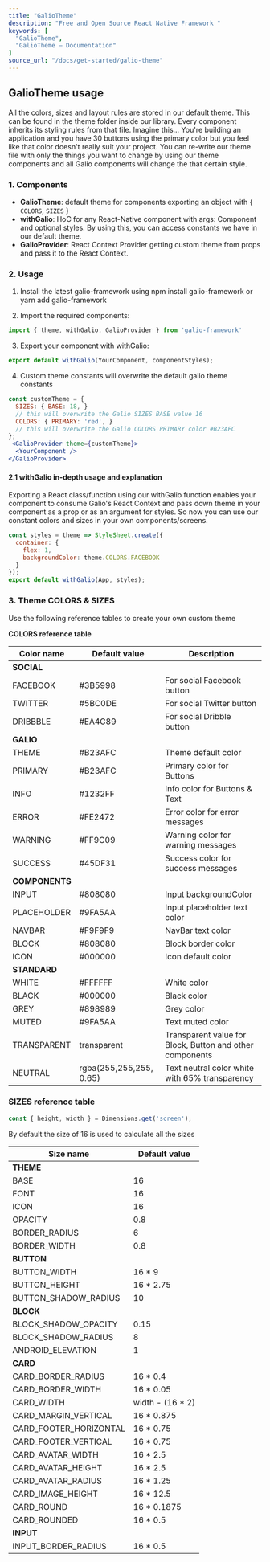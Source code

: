 ```yaml
---
title: "GalioTheme"
description: "Free and Open Source React Native Framework "
keywords: [
  "GalioTheme",
  "GalioTheme – Documentation"
]
source_url: "/docs/get-started/galio-theme"
---
```


## GalioTheme usage

All the colors, sizes and layout rules are stored in our default theme. This can be found in the theme folder inside our library. Every component inherits its styling rules from that file. Imagine this... You're building an application and you have 30 buttons using the primary color but you feel like that color doesn't really suit your project. You can re-write our theme file with only the things you want to change by using our theme components and all Galio components will change the that certain style.

### 1. Components

- **GalioTheme**: default theme for components exporting an object with { `COLORS`, `SIZES` }
- **withGalio**: HoC for any React-Native component with args: Component and optional styles. By using this, you can access constants we have in our default theme.
- **GalioProvider**: React Context Provider getting custom theme from props and pass it to the React Context.

### 2. Usage

1. Install the latest galio-framework using npm install galio-framework or yarn add galio-framework

2. Import the required components:

```jsx
import { theme, withGalio, GalioProvider } from 'galio-framework'
```

3. Export your component with withGalio:

```jsx
export default withGalio(YourComponent, componentStyles);
```

4. Custom theme constants will overwrite the default galio theme constants

```jsx
const customTheme = {
  SIZES: { BASE: 18, } 
  // this will overwrite the Galio SIZES BASE value 16
  COLORS: { PRIMARY: 'red', } 
  // this will overwrite the Galio COLORS PRIMARY color #B23AFC
};
 <GalioProvider theme={customTheme}>
  <YourComponent />
</GalioProvider>
```

#### 2.1 withGalio in-depth usage and explanation

Exporting a React class/function using our withGalio function enables your component to consume Galio's React Context and pass down theme in your component as a prop or as an argument for styles. So now you can use our constant colors and sizes in your own components/screens.

```jsx
const styles = theme => StyleSheet.create({
  container: {
    flex: 1,
    backgroundColor: theme.COLORS.FACEBOOK
  }
});
export default withGalio(App, styles);
```

### 3. Theme COLORS & SIZES

Use the following reference tables to create your own custom theme

**COLORS reference table**

| Color name | Default value | Description |
|------------|---------------|-------------|
| **SOCIAL** | | |
| FACEBOOK | #3B5998 | For social Facebook button |
| TWITTER | #5BC0DE | For social Twitter button |
| DRIBBBLE | #EA4C89 | For social Dribble button |
| **GALIO** | | |
| THEME | #B23AFC | Theme default color |
| PRIMARY | #B23AFC | Primary color for Buttons |
| INFO | #1232FF | Info color for Buttons & Text |
| ERROR | #FE2472 | Error color for error messages |
| WARNING | #FF9C09 | Warning color for warning messages |
| SUCCESS | #45DF31 | Success color for success messages |
| **COMPONENTS** | | |
| INPUT | #808080 | Input backgroundColor |
| PLACEHOLDER | #9FA5AA | Input placeholder text color |
| NAVBAR | #F9F9F9 | NavBar text color |
| BLOCK | #808080 | Block border color |
| ICON | #000000 | Icon default color |
| **STANDARD** | | |
| WHITE | #FFFFFF | White color |
| BLACK | #000000 | Black color |
| GREY | #898989 | Grey color |
| MUTED | #9FA5AA | Text muted color |
| TRANSPARENT | transparent | Transparent value for Block, Button and other components |
| NEUTRAL | rgba(255,255,255, 0.65) | Text neutral color white with 65% transparency |

### SIZES reference table

```jsx
const { height, width } = Dimensions.get('screen');
```

By default the size of 16 is used to calculate all the sizes

| Size name | Default value |
|-----------|---------------|
| **THEME** | |
| BASE | 16 |
| FONT | 16 |
| ICON | 16 |
| OPACITY | 0.8 |
| BORDER_RADIUS | 6 |
| BORDER_WIDTH | 0.8 |
| **BUTTON** | |
| BUTTON_WIDTH | 16 * 9 |
| BUTTON_HEIGHT | 16 * 2.75 |
| BUTTON_SHADOW_RADIUS | 10 |
| **BLOCK** | |
| BLOCK_SHADOW_OPACITY | 0.15 |
| BLOCK_SHADOW_RADIUS | 8 |
| ANDROID_ELEVATION | 1 |
| **CARD** | |
| CARD_BORDER_RADIUS | 16 * 0.4 |
| CARD_BORDER_WIDTH | 16 * 0.05 |
| CARD_WIDTH | width - (16 * 2) |
| CARD_MARGIN_VERTICAL | 16 * 0.875 |
| CARD_FOOTER_HORIZONTAL | 16 * 0.75 |
| CARD_FOOTER_VERTICAL | 16 * 0.75 |
| CARD_AVATAR_WIDTH | 16 * 2.5 |
| CARD_AVATAR_HEIGHT | 16 * 2.5 |
| CARD_AVATAR_RADIUS | 16 * 1.25 |
| CARD_IMAGE_HEIGHT | 16 * 12.5 |
| CARD_ROUND | 16 * 0.1875 |
| CARD_ROUNDED | 16 * 0.5 |
| **INPUT** | |
| INPUT_BORDER_RADIUS | 16 * 0.5 |